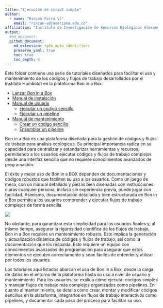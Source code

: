 ```yaml
---
title: "Ejecución de script simple"
author: 
  - name: "Rincon-Parra VJ"
    email: "rincon-v@javeriana.edu.co"
affiliation: "Instituto de Investigación de Recursos Biológicos Alexander von Humboldt - IAvH"
output: 
  #md_document:
  github_document:
    md_extension: +gfm_auto_identifiers
    preserve_yaml: true
    toc: true
    toc_depth: 6
---
```


Este folder contiene una serie de tutoriales diseñados para facilitar el uso y mantenimiento de los códigos y flujos de trabajo desarrollados por el Instituto Humboldt en la plataforma Bon in a Box.

*	[Lanzar Bon in a Box](launch_ByB)
*	[Manual de instalación](install_ByB)
*	[Manual de usuario](user_manual)
    *	[Ejecutar un codigo sencillo](user_manual/Run_SimpleScript)
    *	[Ejecutar un pipeline](user_manual/Run_pipeline)
*	[Manual de mantenimiento](backend_manual)
    *	[Crear un codigo sencillo](backend_manual/Create_pipeline)
    *	[Ensamblar un pipeline](backend_manual/Create_SimpleScript)


Bon in a Box es una plataforma diseñada para la gestión de códigos y flujos de trabajo para análisis ecológicos. Su principal importancia radica en su capacidad para centralizar y estandarizar herramientas y recursos, permitiendo a los usuarios ejecutar códigos y flujos de trabajo complejos desde una interfaz sencilla que no requiere conocimientos avanzados de programación.

El éxito y mejor uso de Bon in a BOX dependen de documentaciones y códigos robustos que faciliten su uso a los usuarios. Como un juego de mesa, con un manual detallado y piezas bien diseñadas con instrucciones claras cualquier persona, incluso sin experiencia previa, puede jugar con facilidad. Asimismo, documentación detallada y bien estructurada en Bon in a Box permite a los usuarios comprender y ejecutar flujos de trabajo complejos de forma sencilla.

![](README_figures/ByB board.png)

No obstante, para garantizar esta simplicidad para los usuarios finales y, al mismo tiempo, asegurar la rigurosidad científica de los flujos de trabajo, Bon in a Box requiere un mantenimiento robusto. Esto implica la generación y actualización dinámica de códigos y flujos de trabajo, así como la documentación que los respalda. Esto requiere un equipo con conocimientos avanzados de programación para asegurar que estos elementos se ejecuten correctamente y sean fáciles de entender y utilizar por todos los usuarios.

Los tutoriales aquí listados abarcan el uso de Bon in a Box, desde la carga de datos en el entorno de la plataforma hasta su uso a nivel de usuario y mantenimiento. Para los usuarios, se explica cómo ejecutar códigos simples y manejar flujos de trabajo más complejos organizados como pipelines. En cuanto al mantenimiento, se detalla cómo crear, montar y modificar códigos sencillos en la plataforma, integrarlos en flujos de trabajo interactivos como pipelines, y documentar cada paso del proceso para facilitar su uso.
